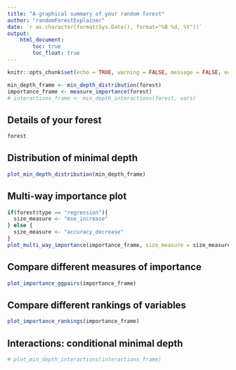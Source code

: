 ```yaml
---
title: "A graphical summary of your random forest"
author: "randomForestExplainer"
date: `r as.character(format(Sys.Date(), format="%B %d, %Y"))`
output: 
    html_document:
        toc: true
        toc_float: true
---
```


```r
knitr::opts_chunk$set(echo = TRUE, warning = FALSE, message = FALSE, echo = FALSEE)
```

```r
min_depth_frame <- min_depth_distribution(forest)
importance_frame <- measure_importance(forest)
# interactions_frame <- min_depth_interactions(forest, vars)
```

## Details of your forest

```r
forest
```

## Distribution of minimal depth

```r
plot_min_depth_distribution(min_depth_frame)
```

## Multi-way importance plot

```r
if(forest$type == "regression"){
  size_measure <- "mse_increase"
} else {
  size_measure <- "accuracy_decrease"
}
plot_multi_way_importance(importance_frame, size_measure = size_measure)
```

## Compare different measures of importance

```r
plot_importance_ggpairs(importance_frame)
```

## Compare different rankings of variables

```r
plot_importance_rankings(importance_frame)
```

## Interactions: conditional minimal depth

```r
# plot_min_depth_interactions(interactions_frame)
```
